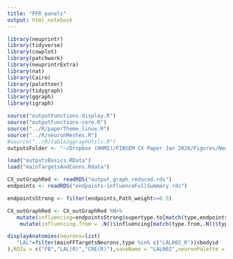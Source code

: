 ```yaml
---
title: "PFR panels"
output: html_notebook
---
```


```r
library(neuprintr)
library(tidyverse)
library(cowplot)
library(patchwork)
library(neuprintrExtra)
library(nat)
library(Cairo)
library(paletteer)
library(tidygraph)
library(ggraph)
library(igraph)
```

```r
source("outputFunctions-display.R")
source("outputFunctions-core.R")
source("../R/paperTheme_linux.R")
source("../R/neuronMeshes.R")
#source("../R/table2ggraphUtils.R")
outputsFolder <- "~/Dropbox (HHMI)/FIBSEM CX Paper Jan 2020/Figures/NewOutputs/figure3-CX2CX/"

```

```r
load("outputsBasics.RData")
load("mainTargetsAndConns.Rdata")

CX_outGraphRed <- readRDS("output_graph_reduced.rds")
endpoints <- readRDS("endpoints-influenceFullSummary.rds")

endpointsStrong <- filter(endpoints,Path_weight>=0.5)

CX_outGraphRed <- CX_outGraphRed %N>% 
   mutate(influencing=endpointsStrong$supertype.to[match(type,endpointsStrong$type.from)]) %E>% 
    mutate(influencing.from = .N()$influencing[match(type.from,.N()$type)])
```





```r
displayAnatomies(neurons=list(
   "LAL"=filter(mainFFTargetsNeurons,type %in% c("LAL002_R"))$bodyid
),ROIs = c("FB","LAL(R)","CRE(R)"),saveName = "LAL002",neuronPalette = c(customGraphPalette,customSupertypePalette))
```